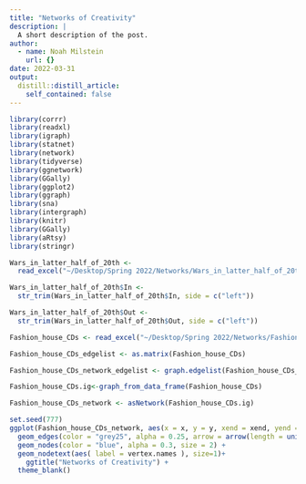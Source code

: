 ```yaml
---
title: "Networks of Creativity"
description: |
  A short description of the post.
author:
  - name: Noah Milstein
    url: {}
date: 2022-03-31
output:
  distill::distill_article:
    self_contained: false
---
```


```r

library(corrr)
library(readxl)
library(igraph)
library(statnet)
library(network)
library(tidyverse)
library(ggnetwork)
library(GGally)
library(ggplot2)
library(ggraph)
library(sna)
library(intergraph)
library(knitr)
library(GGally)
library(aRtsy)
library(stringr)

```

```r

Wars_in_latter_half_of_20th <- 
  read_excel("~/Desktop/Spring 2022/Networks/Wars_in_latter_half_of_20th.xlsx")

Wars_in_latter_half_of_20th$In <- 
  str_trim(Wars_in_latter_half_of_20th$In, side = c("left"))

Wars_in_latter_half_of_20th$Out <- 
  str_trim(Wars_in_latter_half_of_20th$Out, side = c("left"))

```

```r
Fashion_house_CDs <- read_excel("~/Desktop/Spring 2022/Networks/Fashion_house_CDs.xlsx")
```


```r

Fashion_house_CDs_edgelist <- as.matrix(Fashion_house_CDs)

Fashion_house_CDs_network_edgelist <- graph.edgelist(Fashion_house_CDs_edgelist, directed=TRUE)

Fashion_house_CDs.ig<-graph_from_data_frame(Fashion_house_CDs)

Fashion_house_CDs_network <- asNetwork(Fashion_house_CDs.ig)

```


```r

set.seed(777)
ggplot(Fashion_house_CDs_network, aes(x = x, y = y, xend = xend, yend = yend)) +
  geom_edges(color = "grey25", alpha = 0.25, arrow = arrow(length = unit(2, "pt"), type = "closed"))+
  geom_nodes(color = "blue", alpha = 0.3, size = 2) +
  geom_nodetext(aes( label = vertex.names ), size=1)+
    ggtitle("Networks of Creativity") +
  theme_blank()

```


